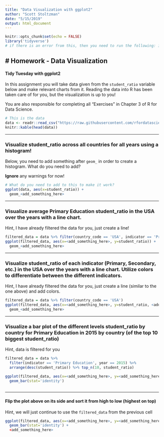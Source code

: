 ```yaml
---
title: "Data Visualization with ggplot2"
author: "Scott Stoltzman"
date: "5/15/2019"
output: html_document
---
```


```r
knitr::opts_chunk$set(echo = FALSE)
library('tidyverse')
# if there is an error from this, then you need to run the following: install.packages('tidyverse')
```


# Homework - Data Visualization  
-----
#### Tidy Tuesday with ggplot2  


In this assignment you will take data given from the `student_ratio` variable below and make relevant charts from it. Reading the data into R has been taken care of for you, but the visualization is up to you!

You are also responsible for completing all "Exercises" in Chapter 3 of R for Data Science. 

```r
# This is the data
data <- readr::read_csv("https://raw.githubusercontent.com/rfordatascience/tidytuesday/master/data/2019/2019-05-07/student_teacher_ratio.csv")
knitr::kable(head(data))
```


----

### Visualize student_ratio across all countries for all years using a histogram!  

Below, you need to add something after `geom_` in order to create a histogram. What do you need to add?

**Ignore** any warnings for now!

```r
# What do you need to add to this to make it work?
ggplot(data, aes(x=student_ratio)) + 
  geom_<add_something_here>
```

----

### Visualize average Primary Education student_ratio in the USA over the years with a line chart.  

Hint, I have already filtered the data for you, just create a line!


```r
filtered_data = data %>% filter(country_code == 'USA', indicator == 'Primary Education')
ggplot(filtered_data, aes(x=<add_something_here>, y=student_ratio)) + 
  geom_<add_something_here>
```

----

### Visualize student_ratio of each indicator (Primary, Secondary, etc.) in the USA over the years with a line chart. Utilize colors to differentiate between the different indicators.  

Hint, I have already filtered the data for you, just create a line (similar to the one above) and add colors.

```r
filtered_data = data %>% filter(country_code == 'USA')
ggplot(filtered_data, aes(x=<add_something_here>, y=student_ratio, <add_something_here>)) +
  geom_<add_something_here>
```


----

### Visualize a bar plot of the different levels student_ratio by country for Primary Education in 2015 by country (of the top 10 biggest student_ratio)  

Hint, data is filtered for you


```r
filtered_data = data %>% 
  filter(indicator == 'Primary Education', year == 2015) %>%
  arrange(desc(student_ratio)) %>% top_n(10, student_ratio)

ggplot(filtered_data, aes(x=<add_something_here>, y=<add_something_here>)) + 
  geom_bar(stat='identity')
  
```

----

#### Flip the plot above on its side and sort it from high to low (highest on top)  

Hint, we will just continue to use the `filtered_data` from the previous cell

```r
ggplot(filtered_data, aes(x=<add_something_here>, y=<add_something_here>)) + 
  geom_bar(stat='identity') + 
  <add_something_here>
```

